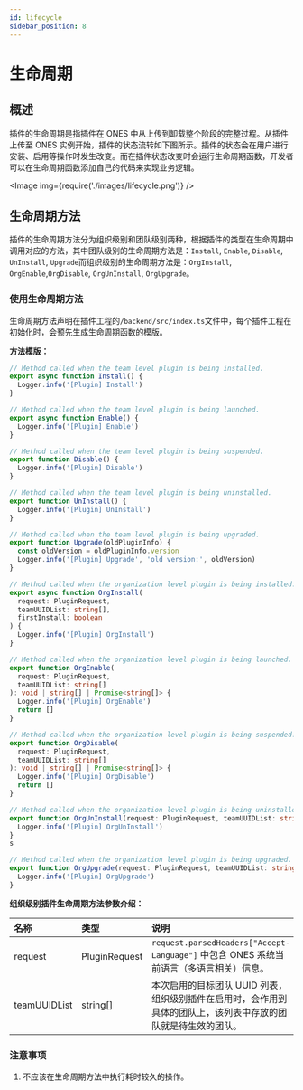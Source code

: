 ```yaml
---
id: lifecycle
sidebar_position: 8
---
```



# 生命周期

## 概述

插件的生命周期是指插件在 ONES 中从上传到卸载整个阶段的完整过程。从插件上传至 ONES 实例开始，插件的状态流转如下图所示。插件的状态会在用户进行安装、启用等操作时发生改变。而在插件状态改变时会运行生命周期函数，开发者可以在生命周期函数添加自己的代码来实现业务逻辑。

<Image img={require('./images/lifecycle.png')} />

## 生命周期方法

插件的生命周期方法分为组织级别和团队级别两种，根据插件的类型在生命周期中调用对应的方法，其中团队级别的生命周期方法是：`Install`, `Enable`, `Disable`, `UnInstall`, `Upgrade`而组织级别的生命周期方法是：`OrgInstall`, `OrgEnable`,`OrgDisable`, `OrgUnInstall`, `OrgUpgrade`。

### 使用生命周期方法

生命周期方法声明在插件工程的`/backend/src/index.ts`文件中，每个插件工程在初始化时，会预先生成生命周期函数的模版。

**方法模版：**

```typescript
// Method called when the team level plugin is being installed.
export async function Install() {
  Logger.info('[Plugin] Install')
}

// Method called when the team level plugin is being launched.
export async function Enable() {
  Logger.info('[Plugin] Enable')
}

// Method called when the team level plugin is being suspended.
export function Disable() {
  Logger.info('[Plugin] Disable')
}

// Method called when the team level plugin is being uninstalled.
export function UnInstall() {
  Logger.info('[Plugin] UnInstall')
}

// Method called when the team level plugin is being upgraded.
export function Upgrade(oldPluginInfo) {
  const oldVersion = oldPluginInfo.version
  Logger.info('[Plugin] Upgrade', 'old version:', oldVersion)
}

// Method called when the organization level plugin is being installed.
export async function OrgInstall(
  request: PluginRequest,
  teamUUIDList: string[],
  firstInstall: boolean
) {
  Logger.info('[Plugin] OrgInstall')
}

// Method called when the organization level plugin is being launched.
export function OrgEnable(
  request: PluginRequest,
  teamUUIDList: string[]
): void | string[] | Promise<string[]> {
  Logger.info('[Plugin] OrgEnable')
  return []
}

// Method called when the organization level plugin is being suspended.
export function OrgDisable(
  request: PluginRequest,
  teamUUIDList: string[]
): void | string[] | Promise<string[]> {
  Logger.info('[Plugin] OrgDisable')
  return []
}

// Method called when the organization level plugin is being uninstalled.
export function OrgUnInstall(request: PluginRequest, teamUUIDList: string[]) {
  Logger.info('[Plugin] OrgUnInstall')
}
s

// Method called when the organization level plugin is being upgraded.
export function OrgUpgrade(request: PluginRequest, teamUUIDList: string[]) {
  Logger.info('[Plugin] OrgUpgrade')
}
```

**组织级别插件生命周期方法参数介绍：**

| 名称         | 类型          | 说明                                                                                                           |
| :----------- | :------------ | :------------------------------------------------------------------------------------------------------------- |
| request      | PluginRequest | `request.parsedHeaders["Accept-Language"]` 中包含 ONES 系统当前语言（多语言相关）信息。                        |
| teamUUIDList | string[]      | 本次启用的目标团队 UUID 列表，组织级别插件在启用时，会作用到具体的团队上，该列表中存放的团队就是待生效的团队。 |

### 注意事项

1. 不应该在生命周期方法中执行耗时较久的操作。
